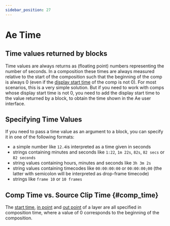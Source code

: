 ```yaml
---
sidebar_position: 27
---
```



# Ae Time

## Time values returned by blocks

Time values are always returns as (floating point) numbers representing the number of seconds. In a composition these times are always measured relative to the start of the composition such that the beginning of the comp is always 0 (even if the [display start time](aeComp.mdx#ae_comp_set_attribute_display_start_time) of the comp is not 0). 
For most scenarios, this is a very simple solution. But if you need to work with comps whose display start time is not 0, you need to add the display start time to the value returned by a block, to obtain the time shown in the Ae user interface.

## Specifying Time Values

If you need to pass a time value as an argument to a block, you can specify it in one of the following formats:
- a simple number like `12.4`is interpreted as a time given in seconds
- strings containing minutes and seconds like `1:22`, `1m 22s`, `82s`, `82 secs` or `82 seconds`
- string values containing hours, minutes and seconds like `3h 3m 2s`
- string values containing timecodes like `00:00:00:00` or `00:00:00;00` (the latter with semicolon will be interpreted as drop-frame timecode)
- strings like `frame 10` or `10 frames`

## Comp Time vs. Source Clip Time {#comp_time}

<RetinaImg src="/img/blockOther/layer_times.png" alt="Layer Times: In Point, Out Point and Start Time"/>

The [start time](aeLayer.mdx#ae_layer_set_attribute_start_time), [in point](aeLayer.mdx#ae_layer_set_attribute_in_point) and [out point](aeLayer.mdx#ae_layer_set_attribute_out_point) of a layer are all specified in composition time, where a value of 0 corresponds to the beginning of the composition.